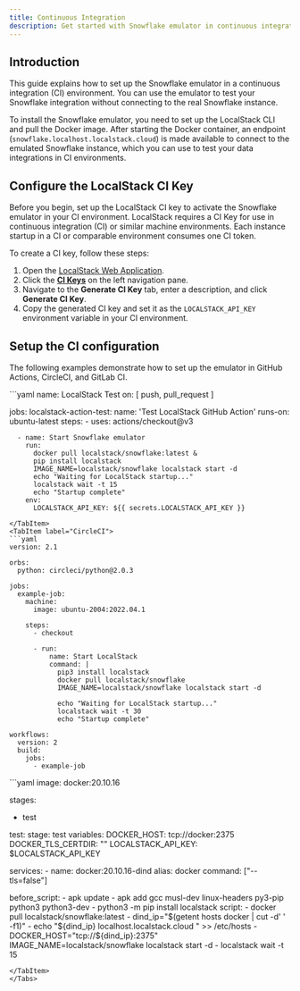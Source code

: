 ```yaml
---
title: Continuous Integration
description: Get started with Snowflake emulator in continuous integration (CI) environments. 
---
```



## Introduction

This guide explains how to set up the Snowflake emulator in a continuous integration (CI) environment. You can use the emulator to test your Snowflake integration without connecting to the real Snowflake instance.

To install the Snowflake emulator, you need to set up the LocalStack CLI and pull the Docker image. After starting the Docker container, an endpoint (`snowflake.localhost.localstack.cloud`) is made available to connect to the emulated Snowflake instance, which you can use to test your data integrations in CI environments.

## Configure the LocalStack CI Key

Before you begin, set up the LocalStack CI key to activate the Snowflake emulator in your CI environment. LocalStack requires a CI Key for use in continuous integration (CI) or similar machine environments. Each instance startup in a CI or comparable environment consumes one CI token.

To create a CI key, follow these steps:

1. Open the [LocalStack Web Application](https://app.localstack.cloud).
2. Click the [**CI Keys**](https://app.localstack.cloud/workspace/ci-keys) on the left navigation pane.
3. Navigate to the **Generate CI Key** tab, enter a description, and click **Generate CI Key**.
4. Copy the generated CI key and set it as the `LOCALSTACK_API_KEY` environment variable in your CI environment.

## Setup the CI configuration

The following examples demonstrate how to set up the emulator in GitHub Actions, CircleCI, and GitLab CI.

<Tabs>
<TabItem label="GitHub Actions">
```yaml
name: LocalStack Test
on: [ push, pull_request ]

jobs:
  localstack-action-test:
    name: 'Test LocalStack GitHub Action'
    runs-on: ubuntu-latest
    steps:
      - uses: actions/checkout@v3

      - name: Start Snowflake emulator
        run:
          docker pull localstack/snowflake:latest &
          pip install localstack
          IMAGE_NAME=localstack/snowflake localstack start -d
          echo "Waiting for LocalStack startup..."
          localstack wait -t 15
          echo "Startup complete"
        env:
          LOCALSTACK_API_KEY: ${{ secrets.LOCALSTACK_API_KEY }}
```
</TabItem>
<TabItem label="CircleCI">
```yaml
version: 2.1

orbs:
  python: circleci/python@2.0.3

jobs:
  example-job:
    machine:
      image: ubuntu-2004:2022.04.1

    steps:
      - checkout

      - run:
          name: Start LocalStack
          command: |
            pip3 install localstack
            docker pull localstack/snowflake
            IMAGE_NAME=localstack/snowflake localstack start -d                     

            echo "Waiting for LocalStack startup..."  
            localstack wait -t 30                     
            echo "Startup complete"      

workflows:
  version: 2
  build:
    jobs:
      - example-job
```
</TabItem>
<TabItem label="GitLab CI">
```yaml
image: docker:20.10.16

stages:
  - test

test:
  stage: test
  variables:
    DOCKER_HOST: tcp://docker:2375
    DOCKER_TLS_CERTDIR: ""
    LOCALSTACK_API_KEY: $LOCALSTACK_API_KEY

  services:
    - name: docker:20.10.16-dind
      alias: docker
      command: ["--tls=false"]

  before_script:
    - apk update
    - apk add gcc musl-dev linux-headers py3-pip python3 python3-dev
    - python3 -m pip install localstack
  script:
    - docker pull localstack/snowflake:latest
    - dind_ip="$(getent hosts docker | cut -d' ' -f1)"
    - echo "${dind_ip} localhost.localstack.cloud " >> /etc/hosts
    - DOCKER_HOST="tcp://${dind_ip}:2375" IMAGE_NAME=localstack/snowflake localstack start -d
    - localstack wait -t 15
```
</TabItem>
</Tabs>
